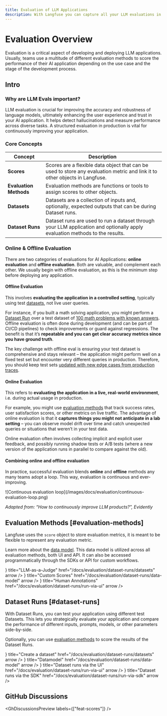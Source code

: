 ```yaml
---
title: Evaluation of LLM Applications
description: With Langfuse you can capture all your LLM evaluations in one place. You can combine a variety of different evaluation metrics like model-based evaluations (LLM-as-a-Judge), manual annotations or fully custom evaluation workflows via API/SDKs. This allows you to measure quality, tonality, factual accuracy, completeness, and other dimensions of your LLM application.
---
```


# Evaluation Overview

Evaluation is a critical aspect of developing and deploying LLM applications. Usually, teams use a multitude of different evaluation methods to score the performance of their AI application depending on the use case and the stage of the development process.

## Intro

### Why are LLM Evals important?

LLM evaluation is crucial for improving the accuracy and robustness of language models, ultimately enhancing the user experience and trust in your AI application. It helps detect hallucinations and measure performance across diverse tasks. A structured evaluation in production is vital for continuously improving your application.

### Core Concepts

| Concept | Description |
|---------|-------------|
| **Scores** | Scores are a flexible data object that can be used to store any evaluation metric and link it to other objects in Langfuse. |
| **Evaluation Methods** | Evaluation methods are functions or tools to assign scores to other objects. |
| **Datasets** | Datasets are a collection of inputs and, optionally, expected outputs that can be during Dataset runs. |
| **Dataset Runs** | Dataset runs are used to run a dataset through your LLM application and optionally apply evaluation methods to the results. |

### Online & Offline Evaluation

There are two categories of evaluations for AI Applications: **online evaluation** and **offline evaluation**. Both are valuable, and complement each other. We usually begin with offline evaluation, as this is the minimum step before deploying any application.

#### Offline Evaluation

This involves **evaluating the application in a controlled setting**, typically using test [datasets](/docs/evaluation/dataset-runs/datasets.mdx), not live user queries. 

For instance, if you built a math solving application, you might perform a [Dataset Run](dataset-run) over a test dataset of [100 math problems with known answers](https://huggingface.co/datasets/gsm8k). Offline evaluation is often done during development (and can be part of CI/CD pipelines) to check improvements or guard against regressions. The benefit is that it’s **repeatable and you can get clear accuracy metrics since you have ground truth**. 

The key challenge with offline eval is ensuring your test dataset is comprehensive and stays relevant – the application might perform well on a fixed test set but encounter very different queries in production. Therefore, you should keep test sets [updated with new edge cases from production traces](/docs/evaluation/dataset-runs/datasets#create-items-from-production-data).

#### Online Evaluation 

This refers to **evaluating the application in a live, real-world environment**, i.e. during actual usage in production. 

For example, you might use [evaluation methods](#evaluation-methods) that track success rates, user satisfaction scores, or other metrics on live traffic. The advantage of online evaluation is that it **captures things you might not anticipate in a lab setting** – you can observe model drift over time and catch unexpected queries or situations that weren’t in your test data​. 

Online evaluation often involves collecting implicit and explicit user feedback, and possibly running shadow tests or A/B tests (where a new version of the application runs in parallel to compare against the old). 

#### Combining online and offline evaluation

In practice, successful evaluation blends **online** and **offline** methods​ any many teams adopt a loop. This way, evaluation is continuous and ever-improving.

<Frame border fullWidth>
![Continuous evaluation loop](/images/docs/evaluation/continuous-evaluation-loop.png)
</Frame>

_Adapted from: “How to continuously improve LLM products?”, Evidently_

## Evaluation Methods [#evaluation-methods]

Langfuse uses the `score` object to store evaluation metrics, it is meant to be flexible to represent any evaluation metric. 

Learn more about the [data model](/docs/scores/data-model). This data model is utilized across all evaluation methods, both UI and API. It can also be accessed programmatically through the SDKs or API for custom workflows.


<Cards num={2}>
  <Card
    icon={<Lightbulb size="24" />}
    title="LLM-as-a-Judge"
    href="/docs/evaluation/dataset-runs/datasets"
    arrow
  />
  <Card
    icon={<SquarePercent size="24" />}
    title="Custom Scores"
    href="/docs/evaluation/dataset-runs/data-model"
    arrow
  />
  <Card
    icon={<ClipboardPen size="24" />}
    title="Human Annotations"
    href="/docs/evaluation/dataset-runs/run-via-ui"
    arrow
  />
</Cards>

## Dataset Runs [#dataset-runs]

With Dataset Runs, you can test your application using different test Datasets. This lets you strategically evaluate your application and compare the performance of different inputs, prompts, models, or other parameters side-by-side. 

Optionally, you can use [evaluation methods](#evaluation-methods) to score the results of the Dataset Runs.


<Cards num={2}>
  <Card
    icon={<Table size="24" />}
    title="Create a dataset"
    href="/docs/evaluation/dataset-runs/datasets"
    arrow
  />
  <Card
    icon={<Database size="24" />}
    title="Datamodel"
    href="/docs/evaluation/dataset-runs/data-model"
    arrow
  />
  <Card
    icon={<WandSparkles size="24" />}
    title="Dataset runs via the UI"
    href="/docs/evaluation/dataset-runs/run-via-ui"
    arrow
  />
  <Card
    icon={<CodeXml size="24" />}
    title="Dataset runs via the SDK"
    href="/docs/evaluation/dataset-runs/run-via-sdk"
    arrow
  />
</Cards>


## GitHub Discussions


<GhDiscussionsPreview labels={["feat-scores"]} />
